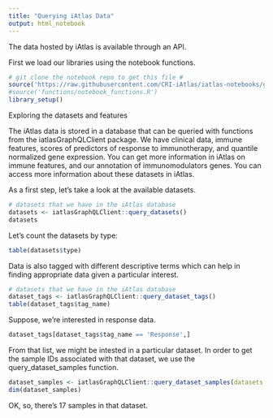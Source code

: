 ```yaml
---
title: "Querying iAtlas Data"
output: html_notebook
---
```


The data hosted by iAtlas is available through an API.

First we load our libraries using the notebook functions.
```r
# git clone the notebook repo to get this file #
source('https://raw.githubusercontent.com/CRI-iAtlas/iatlas-notebooks/general_db_query/functions/notebook_functions.R')
#source('functions/notebook_functions.R')
library_setup()
```


Exploring the datasets and features

The iAtlas data is stored in a database that can be queried with functions from the
iatlasGraphQLClient package. We have clinical data, immune features, scores of
predictors of response to immunotherapy, and quantile normalized gene expression.
You can get more information in iAtlas on immune features, and our annotation of
immunomodulators genes. You can access more information about these
datasets in iAtlas.

As a first step, let’s take a look at the available datasets.

```r
# datasets that we have in the iAtlas database
datasets <- iatlasGraphQLClient::query_datasets()
datasets
```

Let's count the datasets by type:

```r
table(datasets$type)
```

Data is also tagged with different descriptive terms which can help
in finding appropriate data given a particular interest.

```r
# datasets that we have in the iAtlas database
dataset_tags <- iatlasGraphQLClient::query_dataset_tags()
table(dataset_tags$tag_name)
```

Suppose, we're interested in response data.

```r
dataset_tags[dataset_tags$tag_name == 'Response',]
```

From that list, we might be intested in a particular dataset.
In order to get the sample IDs associated with that dataset, we use
the query_dataset_samples function.

```r
dataset_samples <- iatlasGraphQLClient::query_dataset_samples(datasets = "Miao_Science_2018")
dim(dataset_samples)
```

OK, so, there's 17 samples in that dataset.




